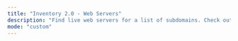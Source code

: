 ```yaml
---
title: "Inventory 2.0 - Web Servers"
description: "Find live web servers for a list of subdomains. Check out the web servers of public bug bounty programs on https://github.com/trickest/inventory"
mode: "custom"
---
```



<WorkflowPage 
title="Inventory 2.0 - Web Servers"
category="Attack Surface Management"
description="Find live web servers for a list of subdomains. Check out the web servers of public bug bounty programs on https://github.com/trickest/inventory"
createdOn="08 September, 2022"
author="trickest-mhmdiaa"
workflowUrl="https://editor.staging.trickest.io/preview?workflow_url=https://trickest-public-workflow.s3.eu-central-1.amazonaws.com/aa22a49d-d9a5-45a1-8be2-c75359593248.json"
id="aa22a49d-d9a5-45a1-8be2-c75359593248"
/>